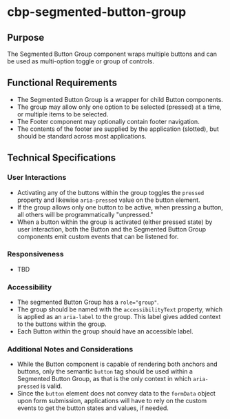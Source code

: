 
<Meta title="Components/Segmented Button Group/Specifications" />

# cbp-segmented-button-group

## Purpose

The Segmented Button Group component wraps multiple buttons and can be used as multi-option toggle or group of controls.

## Functional Requirements

* The Segmented Button Group is a wrapper for child Button components.
* The group may allow only one option to be selected (pressed) at a time, or multiple items to be selected.
* The Footer component may optionally contain footer navigation.
* The contents of the footer are supplied by the application (slotted), but should be standard across most applications.

## Technical Specifications

### User Interactions

* Activating any of the buttons within the group toggles the `pressed` property and likewise `aria-pressed` value on the button element.
* If the group allows only one button to be active, when pressing a button, all others will be programmatically "unpressed."
* When a button within the group is activated (either pressed state) by user interaction, both the Button and the Segmented Button Group components emit custom events that can be listened for.

### Responsiveness

* TBD

### Accessibility

* The segmented Button Group has a `role="group"`.
* The group should be named with the `accessibilityText` property, which is applied as an `aria-label` to the group. This label gives added context to the buttons within the group.
* Each Button within the group should have an accessible label.

### Additional Notes and Considerations

* While the Button component is capable of rendering both anchors and buttons, only the semantic `button` tag should be used within a Segmented Button Group, as that is the only context in which `aria-pressed` is valid.
* Since the `button` element does not convey data to the `formData` object upon form submission, applications will have to rely on the custom events to get the button states and values, if needed.
